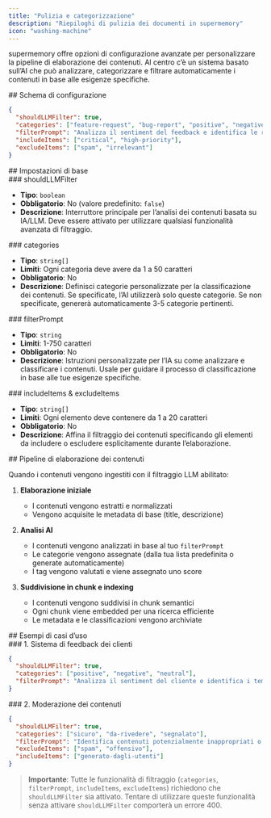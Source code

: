 ```yaml
---
title: "Pulizia e categorizzazione"
description: "Riepiloghi di pulizia dei documenti in supermemory"
icon: "washing-machine"
---
```


supermemory offre opzioni di configurazione avanzate per personalizzare la pipeline di elaborazione dei contenuti. Al centro c’è un sistema basato sull’AI che può analizzare, categorizzare e filtrare automaticamente i contenuti in base alle esigenze specifiche.

<div id="configuration-schema">
  ## Schema di configurazione
</div>

```json
{
  "shouldLLMFilter": true,
  "categories": ["feature-request", "bug-report", "positive", "negative"],
  "filterPrompt": "Analizza il sentiment del feedback e identifica le richieste di funzionalità",
  "includeItems": ["critical", "high-priority"],
  "excludeItems": ["spam", "irrelevant"]
}
```


<div id="core-settings">
  ## Impostazioni di base
</div>

<div id="shouldllmfilter">
  ### shouldLLMFilter
</div>

- **Tipo**: `boolean`
- **Obbligatorio**: No (valore predefinito: `false`)
- **Descrizione**: Interruttore principale per l’analisi dei contenuti basata su IA/LLM. Deve essere attivato per utilizzare qualsiasi funzionalità avanzata di filtraggio.

<div id="categories">
  ### categories
</div>

- **Tipo**: `string[]`
- **Limiti**: Ogni categoria deve avere da 1 a 50 caratteri
- **Obbligatorio**: No
- **Descrizione**: Definisci categorie personalizzate per la classificazione dei contenuti. Se specificate, l’AI utilizzerà solo queste categorie. Se non specificate, genererà automaticamente 3-5 categorie pertinenti.

<div id="filterprompt">
  ### filterPrompt
</div>

- **Tipo**: `string`
- **Limiti**: 1-750 caratteri
- **Obbligatorio**: No
- **Descrizione**: Istruzioni personalizzate per l’IA su come analizzare e classificare i contenuti. Usale per guidare il processo di classificazione in base alle tue esigenze specifiche.

<div id="includeitems-excludeitems">
  ### includeItems & excludeItems
</div>

- **Tipo**: `string[]`
- **Limiti**: Ogni elemento deve contenere da 1 a 20 caratteri
- **Obbligatorio**: No
- **Descrizione**: Affina il filtraggio dei contenuti specificando gli elementi da includere o escludere esplicitamente durante l’elaborazione.

<div id="content-processing-pipeline">
  ## Pipeline di elaborazione dei contenuti
</div>

Quando i contenuti vengono ingestiti con il filtraggio LLM abilitato:

1. **Elaborazione iniziale**
   - I contenuti vengono estratti e normalizzati
   - Vengono acquisite le metadata di base (title, descrizione)

2. **Analisi AI**
   - I contenuti vengono analizzati in base al tuo `filterPrompt`
   - Le categorie vengono assegnate (dalla tua lista predefinita o generate automaticamente)
   - I tag vengono valutati e viene assegnato uno score

3. **Suddivisione in chunk e indexing**
   - I contenuti vengono suddivisi in chunk semantici
   - Ogni chunk viene embedded per una ricerca efficiente
   - Le metadata e le classificazioni vengono archiviate

<div id="example-use-cases">
  ## Esempi di casi d’uso
</div>

<div id="1-customer-feedback-system">
  ### 1. Sistema di feedback dei clienti
</div>

```json
{
  "shouldLLMFilter": true,
  "categories": ["positive", "negative", "neutral"],
  "filterPrompt": "Analizza il sentiment del cliente e identifica i temi chiave",
}
```


<div id="2-content-moderation">
  ### 2. Moderazione dei contenuti
</div>

```json
{
  "shouldLLMFilter": true,
  "categories": ["sicuro", "da-rivedere", "segnalato"],
  "filterPrompt": "Identifica contenuti potenzialmente inappropriati o sensibili",
  "excludeItems": ["spam", "offensivo"],
  "includeItems": ["generato-dagli-utenti"]
}
```

> **Importante**: Tutte le funzionalità di filtraggio (`categories`, `filterPrompt`, `includeItems`, `excludeItems`) richiedono che `shouldLLMFilter` sia attivato. Tentare di utilizzare queste funzionalità senza attivare `shouldLLMFilter` comporterà un errore 400.
